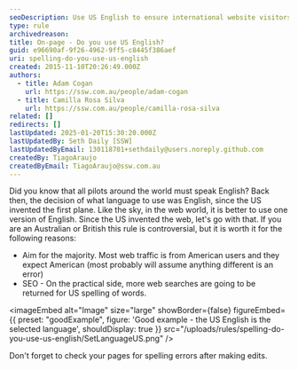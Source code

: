 ```yaml
---
seoDescription: Use US English to ensure international website visitors can easily find your pages through search engines and assume correct spellings.
type: rule
archivedreason:
title: On-page - Do you use US English?
guid: e96690af-9f26-4962-9ff5-c8445f386aef
uri: spelling-do-you-use-us-english
created: 2015-11-10T20:26:49.000Z
authors:
  - title: Adam Cogan
    url: https://ssw.com.au/people/adam-cogan
  - title: Camilla Rosa Silva
    url: https://ssw.com.au/people/camilla-rosa-silva
related: []
redirects: []
lastUpdated: 2025-01-20T15:30:20.000Z
lastUpdatedBy: Seth Daily [SSW]
lastUpdatedByEmail: 130118701+sethdaily@users.noreply.github.com
createdBy: TiagoAraujo
createdByEmail: TiagoAraujo@ssw.com.au
---
```


Did you know that all pilots around the world must speak English? Back then, the decision of what language to use was English, since the US invented the first plane. Like the sky, in the web world, it is better to use one version of English. Since the US invented the web, let's go with that.
If you are an Australian or British this rule is controversial, but it is worth it for the following reasons:

* Aim for the majority. Most web traffic is from American users and they expect American (most probably will assume anything different is an error)
* SEO - On the practical side, more web searches are going to be returned for US spelling of words.

<imageEmbed
  alt="Image"
  size="large"
  showBorder={false}
  figureEmbed={{
    preset: "goodExample",
    figure: 'Good example - the US English is the selected language',
    shouldDisplay: true
  }}
  src="/uploads/rules/spelling-do-you-use-us-english/SetLanguageUS.png"
/>

Don't forget to check your pages for spelling errors after making edits.
